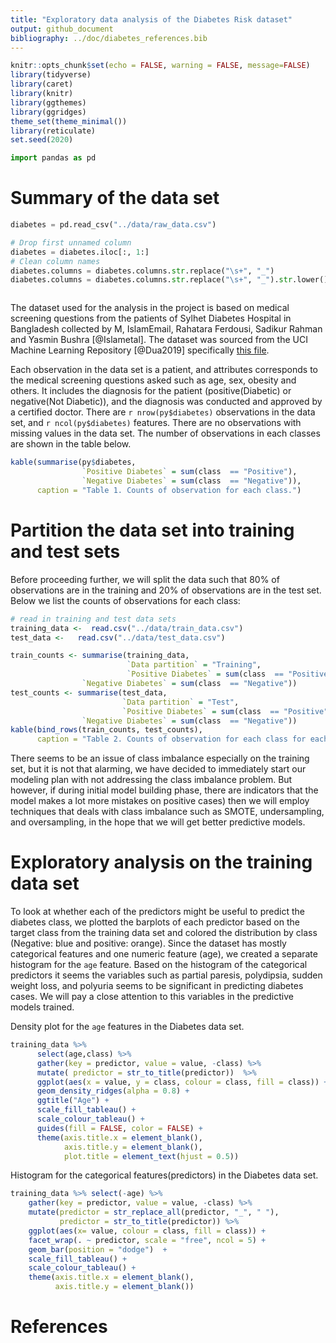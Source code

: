 ```yaml
---
title: "Exploratory data analysis of the Diabetes Risk dataset"
output: github_document
bibliography: ../doc/diabetes_references.bib
---
```


```r
knitr::opts_chunk$set(echo = FALSE, warning = FALSE, message=FALSE)
library(tidyverse)
library(caret)
library(knitr)
library(ggthemes)
library(ggridges)
theme_set(theme_minimal())
library(reticulate)
set.seed(2020)
```


```python
import pandas as pd

```

# Summary of the data set

```python
diabetes = pd.read_csv("../data/raw_data.csv")

# Drop first unnamed column
diabetes = diabetes.iloc[:, 1:]
# Clean column names
diabetes.columns = diabetes.columns.str.replace("\s+", "_")
diabetes.columns = diabetes.columns.str.replace("\s+", "_").str.lower()



```
The dataset used for the analysis in the project is based on medical screening questions from the patients of Sylhet Diabetes Hospital in Bangladesh collected by M, IslamEmail, Rahatara Ferdousi, Sadikur Rahman and Yasmin Bushra [@Islametal]. The dataset was sourced from the UCI Machine Learning Repository [@Dua2019] specifically [this file](https://archive.ics.uci.edu/ml/machine-learning-databases/00529/diabetes_data_upload.csv).

Each observation in the data set is a patient, and attributes corresponds to the medical screening questions asked such as age, sex, obesity and others. It includes the diagnosis for the patient (positive(Diabetic) or negative(Not Diabetic)), and the diagnosis was conducted and approved by a certified doctor. There are `r nrow(py$diabetes)` observations in the data set, and `r ncol(py$diabetes)` features. There are no observations with missing values in the data set. The number of observations in each classes are shown in the table below.


```r
kable(summarise(py$diabetes,
                `Positive Diabetes` = sum(class  == "Positive"),
                `Negative Diabetes` = sum(class  == "Negative")),
      caption = "Table 1. Counts of observation for each class.")
```


# Partition the data set into training and test sets

Before proceeding further, we will split the data such that 80% of observations are in the training and 20% of observations are in the test set. Below we list the counts of observations for each class:

```r
# read in training and test data sets
training_data <-  read.csv("../data/train_data.csv")
test_data <-   read.csv("../data/test_data.csv")

train_counts <- summarise(training_data,
                          `Data partition` = "Training",
                          `Positive Diabetes` = sum(class  == "Positive"),
                `Negative Diabetes` = sum(class  == "Negative"))
test_counts <- summarise(test_data,
                         `Data partition` = "Test",
                         `Positive Diabetes` = sum(class  == "Positive"),
                `Negative Diabetes` = sum(class  == "Negative"))
kable(bind_rows(train_counts, test_counts),
      caption = "Table 2. Counts of observation for each class for each data partition.")
```

There seems to be an issue of class imbalance especially on the training set, but it is not that alarming, we have decided to immediately start our modeling plan with not addressing the class imbalance problem. But however, if during initial model building phase, there are indicators that the model makes a lot more mistakes on positive cases) then we will employ techniques that deals with class imbalance such as SMOTE, undersampling, and oversampling, in the hope that we will get better predictive models. 

# Exploratory analysis on the training data set

To look at whether each of the predictors might be useful to predict the diabetes class, we plotted the barplots of each predictor based on the target class from the training data set and colored the distribution by class (Negative: blue and positive: orange). Since the dataset has mostly categorical features and one numeric feature (age), we created a separate histogram for the `age` feature. Based on the histogram of the categorical predictors it seems the variables such as partial paresis, polydipsia, sudden weight loss, and polyuria seems to be significant in predicting diabetes cases. We will pay a close attention to this variables in the predictive models trained.

Density plot for the `age` features in the Diabetes data set.
```r

training_data %>% 
      select(age,class) %>% 
      gather(key = predictor, value = value, -class) %>% 
      mutate( predictor = str_to_title(predictor))  %>% 
      ggplot(aes(x = value, y = class, colour = class, fill = class)) +
      geom_density_ridges(alpha = 0.8) +
      ggtitle("Age") +
      scale_fill_tableau() +
      scale_colour_tableau() +
      guides(fill = FALSE, color = FALSE) +
      theme(axis.title.x = element_blank(),
            axis.title.y = element_blank(),
            plot.title = element_text(hjust = 0.5))
```


Histogram for the categorical features(predictors) in the Diabetes data set.
```r

training_data %>% select(-age) %>% 
    gather(key = predictor, value = value, -class) %>% 
    mutate(predictor = str_replace_all(predictor, "_", " "),
           predictor = str_to_title(predictor)) %>% 
    ggplot(aes(x= value, colour = class, fill = class)) +
    facet_wrap(. ~ predictor, scale = "free", ncol = 5) +
    geom_bar(position = "dodge")  +
    scale_fill_tableau() +
    scale_colour_tableau() +
    theme(axis.title.x = element_blank(),
          axis.title.y = element_blank())
```



# References